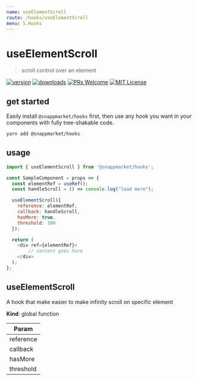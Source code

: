 ```yaml
---
name: useElementScroll
route: /hooks/useElementScroll
menu: 5.Hooks
---
```


# useElementScroll
> scroll control over an element

[![version](https://img.shields.io/npm/v/@snappmarket/hooks.svg?style=flat-square)](https://www.npmjs.com/package/@snappmarket/hooks)
[![downloads](https://img.shields.io/npm/dm/@snappmarket/hooks.svg?style=flat-square)](http://www.npmtrends.com/@snappmarket/hooks)
[![PRs Welcome](https://img.shields.io/badge/PRs-welcome-brightgreen.svg?style=flat-square)](http://makeapullrequest.com)
[![MIT License](https://img.shields.io/npm/l/@snappmarket/hooks.svg?style=flat-square)](https://github.com/snappmarket/frontend-toolbox/blob/develop/packages/ui/index.mdx)

## get started
Easily install `@snappmarket/hooks` first, then use any hook you want in your components with fully
tree-shakable code.

```bash
yarn add @snappmarket/hooks
```

## usage
```javascript
import { useElementScroll } from '@snappmarket/hooks';

const SampleComponent = props => {
  const elementRef = useRef();
  const handleScroll = () => console.log("load more");

  useElementScroll({
    reference: elementRef,
    callback: handleScroll,
    hasMore: true,
    threshold: 100
  });

  return (
    <div ref={elementRef}>
        // content goes here
    </div>
  );
};
```

<!-- doc -->
<a name="useElementScroll"></a>

## useElementScroll
A hook that make easier to make infinity scroll on specific element

**Kind**: global function

| Param |
| --- |
| reference |
| callback |
| hasMore |
| threshold |

